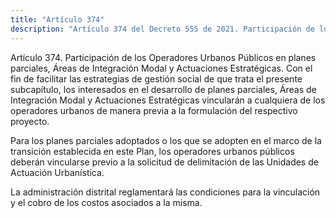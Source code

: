 ```yaml
---
title: "Artículo 374"
description: "Artículo 374 del Decreto 555 de 2021. Participación de los Operadores Urbanos Públicos en planes parciales, Áreas de Integración Modal ..."
---
```


Artículo 374. Participación de los Operadores Urbanos Públicos en planes parciales, Áreas de Integración Modal y Actuaciones Estratégicas. Con el fin de facilitar las estrategias de gestión social de que trata el presente subcapítulo, los interesados en el desarrollo de planes parciales, Áreas de Integración Modal y Actuaciones Estratégicas vincularán a cualquiera de los operadores urbanos de manera previa a la formulación del respectivo proyecto.
 
Para los planes parciales adoptados o los que se adopten en el marco de la transición establecida en este Plan, los operadores urbanos públicos deberán vincularse previo a la solicitud de delimitación de las Unidades de Actuación Urbanística.
 
La administración distrital reglamentará las condiciones para la vinculación y el cobro de los costos asociados a la misma.